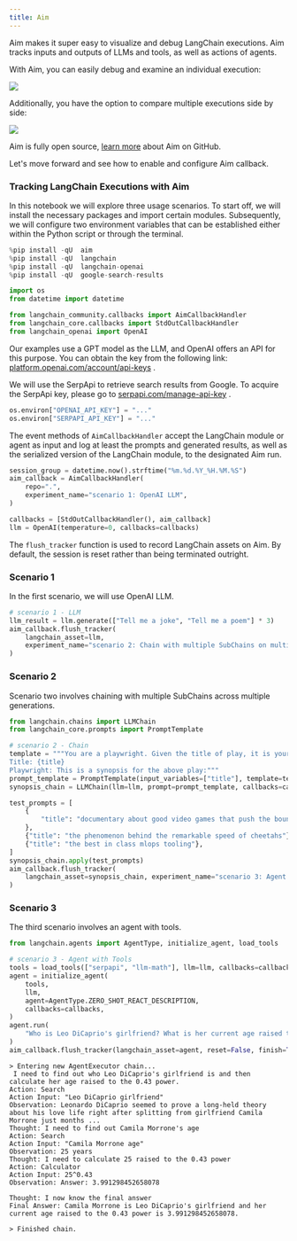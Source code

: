 ```yaml
---
title: Aim
---
```


Aim makes it super easy to visualize and debug LangChain executions. Aim tracks inputs and outputs of LLMs and tools, as well as actions of agents.

With Aim, you can easily debug and examine an individual execution:

![](https://user-images.githubusercontent.com/13848158/227784778-06b806c7-74a1-4d15-ab85-9ece09b458aa.png)

Additionally, you have the option to compare multiple executions side by side:

![](https://user-images.githubusercontent.com/13848158/227784994-699b24b7-e69b-48f9-9ffa-e6a6142fd719.png)

Aim is fully open source, [learn more](https://github.com/aimhubio/aim) about Aim on GitHub.

Let's move forward and see how to enable and configure Aim callback.

<h3>Tracking LangChain Executions with Aim</h3>

In this notebook we will explore three usage scenarios. To start off, we will install the necessary packages and import certain modules. Subsequently, we will configure two environment variables that can be established either within the Python script or through the terminal.

```python
%pip install -qU  aim
%pip install -qU  langchain
%pip install -qU  langchain-openai
%pip install -qU  google-search-results
```

```python
import os
from datetime import datetime

from langchain_community.callbacks import AimCallbackHandler
from langchain_core.callbacks import StdOutCallbackHandler
from langchain_openai import OpenAI
```

Our examples use a GPT model as the LLM, and OpenAI offers an API for this purpose. You can obtain the key from the following link: [platform.openai.com/account/api-keys](https://platform.openai.com/account/api-keys) .

We will use the SerpApi to retrieve search results from Google. To acquire the SerpApi key, please go to [serpapi.com/manage-api-key](https://serpapi.com/manage-api-key) .

```python
os.environ["OPENAI_API_KEY"] = "..."
os.environ["SERPAPI_API_KEY"] = "..."
```

The event methods of `AimCallbackHandler` accept the LangChain module or agent as input and log at least the prompts and generated results, as well as the serialized version of the LangChain module, to the designated Aim run.

```python
session_group = datetime.now().strftime("%m.%d.%Y_%H.%M.%S")
aim_callback = AimCallbackHandler(
    repo=".",
    experiment_name="scenario 1: OpenAI LLM",
)

callbacks = [StdOutCallbackHandler(), aim_callback]
llm = OpenAI(temperature=0, callbacks=callbacks)
```

The `flush_tracker` function is used to record LangChain assets on Aim. By default, the session is reset rather than being terminated outright.

<h3>Scenario 1</h3> In the first scenario, we will use OpenAI LLM.

```python
# scenario 1 - LLM
llm_result = llm.generate(["Tell me a joke", "Tell me a poem"] * 3)
aim_callback.flush_tracker(
    langchain_asset=llm,
    experiment_name="scenario 2: Chain with multiple SubChains on multiple generations",
)
```

<h3>Scenario 2</h3> Scenario two involves chaining with multiple SubChains across multiple generations.

```python
from langchain.chains import LLMChain
from langchain_core.prompts import PromptTemplate
```

```python
# scenario 2 - Chain
template = """You are a playwright. Given the title of play, it is your job to write a synopsis for that title.
Title: {title}
Playwright: This is a synopsis for the above play:"""
prompt_template = PromptTemplate(input_variables=["title"], template=template)
synopsis_chain = LLMChain(llm=llm, prompt=prompt_template, callbacks=callbacks)

test_prompts = [
    {
        "title": "documentary about good video games that push the boundary of game design"
    },
    {"title": "the phenomenon behind the remarkable speed of cheetahs"},
    {"title": "the best in class mlops tooling"},
]
synopsis_chain.apply(test_prompts)
aim_callback.flush_tracker(
    langchain_asset=synopsis_chain, experiment_name="scenario 3: Agent with Tools"
)
```

<h3>Scenario 3</h3> The third scenario involves an agent with tools.

```python
from langchain.agents import AgentType, initialize_agent, load_tools
```

```python
# scenario 3 - Agent with Tools
tools = load_tools(["serpapi", "llm-math"], llm=llm, callbacks=callbacks)
agent = initialize_agent(
    tools,
    llm,
    agent=AgentType.ZERO_SHOT_REACT_DESCRIPTION,
    callbacks=callbacks,
)
agent.run(
    "Who is Leo DiCaprio's girlfriend? What is her current age raised to the 0.43 power?"
)
aim_callback.flush_tracker(langchain_asset=agent, reset=False, finish=True)
```

```output
> Entering new AgentExecutor chain...
 I need to find out who Leo DiCaprio's girlfriend is and then calculate her age raised to the 0.43 power.
Action: Search
Action Input: "Leo DiCaprio girlfriend"
Observation: Leonardo DiCaprio seemed to prove a long-held theory about his love life right after splitting from girlfriend Camila Morrone just months ...
Thought: I need to find out Camila Morrone's age
Action: Search
Action Input: "Camila Morrone age"
Observation: 25 years
Thought: I need to calculate 25 raised to the 0.43 power
Action: Calculator
Action Input: 25^0.43
Observation: Answer: 3.991298452658078

Thought: I now know the final answer
Final Answer: Camila Morrone is Leo DiCaprio's girlfriend and her current age raised to the 0.43 power is 3.991298452658078.

> Finished chain.
```
